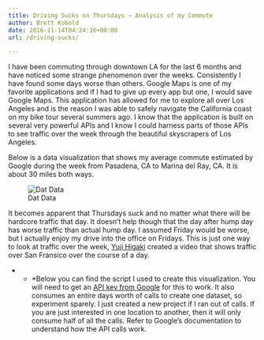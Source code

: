 ```yaml
---
title: Driving Sucks on Thursdays – Analysis of my Commute
author: Brett Kobold
date: 2016-11-14T04:24:16+00:00
url: /driving-sucks/

---
```

I have been commuting through downtown LA for the last 6 months and have noticed some strange phenomenon over the weeks. Consistently I have found some days worse than others. Google Maps is one of my favorite applications and if I had to give up every app but one, I would save Google Maps. This application has allowed for me to explore all over Los Angeles and is the reason I was able to safely navigate the California coast on my bike tour several summers ago. I know that the application is built on several very powerful APIs and I know I could harness parts of those APIs to see traffic over the week through the beautiful skyscrapers of Los Angeles.

Below is a data visualization that shows my average commute estimated by Google during the week from Pasadena, CA to Marina del Ray, CA. It is about 30 miles both ways.

![Dat Data](http://www.brettrics.com/wp-content/uploads/2016/11/homeToWorkVV.svg) 


It becomes apparent that Thursdays suck and no matter what there will be hardcore traffic that day. It doesn’t help though that the day after hump day has worse traffic than actual hump day. I assumed Friday would be worse, but I actually enjoy my drive into the office on Fridays. This is just one way to look at traffic over the week, <a href="https://www.facebook.com/higaki/posts/10154033843371298" target="_blank">Yuji Higaki</a> created a video that shows traffic over San Fransico over the course of a day.

* * *Below you can find the script I used to create this visualization. You will need to get an [API key from Google](https://developers.google.com/maps/documentation/distance-matrix/get-api-key) for this to work. It also consumes an entire days worth of calls to create one dataset, so experiment sparely. I just created a new project if I ran out of calls. If you are just interested in one location to another, then it will only consume half of all the calls. Refer to Google’s documentation to understand how the API calls work.

